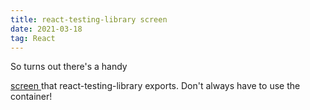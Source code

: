 ```yaml
---
title: react-testing-library screen
date: 2021-03-18
tag: React
---
```


So turns out there's a handy

[ screen ](https://testing-library.com/docs/queries/about/#screen) that
react-testing-library exports. Don't always have to use the container!
